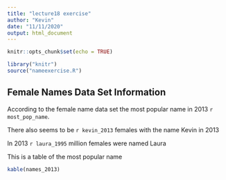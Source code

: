 ```yaml
---
title: "lecture18 exercise"
author: "Kevin"
date: "11/11/2020"
output: html_document
---
```


```r
knitr::opts_chunk$set(echo = TRUE)
```

```r
library("knitr")
source("nameexercise.R")
```

## Female Names Data Set Information 

According to the female name data set the most popular name in 2013 `r most_pop_name`. 

There also seems to be `r kevin_2013` females with the name Kevin in 2013

In 2013 `r laura_1995` million females were named Laura 


This is a table of the most popular name
```r
kable(names_2013)
```